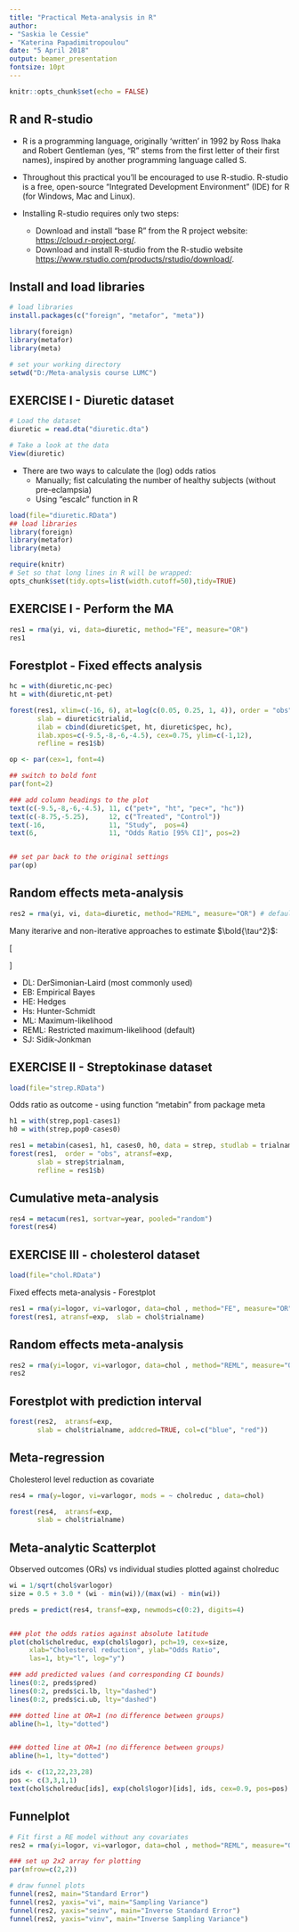 ```yaml
---
title: "Practical Meta-analysis in R"
author:
- "Saskia le Cessie"
- "Katerina Papadimitropoulou"
date: "5 April 2018"
output: beamer_presentation
fontsize: 10pt
---
```


```r
knitr::opts_chunk$set(echo = FALSE)
```

## R and R-studio 

- R is a programming language, originally 'written' in 1992 by Ross Ihaka and Robert Gentleman (yes, "R" stems from the first letter of their first names), inspired by another programming language called S.

- Throughout this practical you'll be encouraged to use R-studio. R-studio is a free, open-source "Integrated Development Environment" (IDE) for R (for Windows, Mac and Linux).

-  Installing R-studio requires only two steps:
     +  Download and install "base R" from the R project website: <https://cloud.r-project.org/>.
     +  Download and install R-studio from the R-studio website <https://www.rstudio.com/products/rstudio/download/>.

## Install and load libraries

```r

# load libraries
install.packages(c("foreign", "metafor", "meta"))

library(foreign)
library(metafor)
library(meta)

# set your working directory
setwd("D:/Meta-analysis course LUMC")
```



## EXERCISE I - Diuretic dataset

```r
# Load the dataset 
diuretic = read.dta("diuretic.dta")

# Take a look at the data 
View(diuretic)
```

- There are two ways to calculate the (log) odds ratios 
     +  Manually; fist calculating the number of healthy subjects (without pre-eclampsia)
     +  Using "escalc" function in R 
     
```r
load(file="diuretic.RData")
## load libraries
library(foreign)
library(metafor)
library(meta)
```

```r
require(knitr)
# Set so that long lines in R will be wrapped:
opts_chunk$set(tidy.opts=list(width.cutoff=50),tidy=TRUE)
```


## EXERCISE I - Perform the MA 

```r
res1 = rma(yi, vi, data=diuretic, method="FE", measure="OR")
res1
```

## Forestplot - Fixed effects analysis

```r
hc = with(diuretic,nc-pec)
ht = with(diuretic,nt-pet)

forest(res1, xlim=c(-16, 6), at=log(c(0.05, 0.25, 1, 4)), order = "obs", atransf=exp,
       slab = diuretic$trialid, 
       ilab = cbind(diuretic$pet, ht, diuretic$pec, hc),
       ilab.xpos=c(-9.5,-8,-6,-4.5), cex=0.75, ylim=c(-1,12),
       refline = res1$b)

op <- par(cex=1, font=4)

## switch to bold font
par(font=2)

### add column headings to the plot
text(c(-9.5,-8,-6,-4.5), 11, c("pet+", "ht", "pec+", "hc"))
text(c(-8.75,-5.25),     12, c("Treated", "Control"))
text(-16,                11, "Study",  pos=4)
text(6,                  11, "Odds Ratio [95% CI]", pos=2)


## set par back to the original settings
par(op)
```

## Random effects meta-analysis

```r
res2 = rma(yi, vi, data=diuretic, method="REML", measure="OR") # default 
```

Many iterarive and non-iterative approaches to estimate $\bold{\tau^2}$:

\[
\begin{aligned}
Y_i & =\theta + \theta_{i} +\epsilon_{i} \\
\theta_{i} & \sim N(0,\tau^2) \\
\epsilon_{i} & \sim N(0, V_{i})
\end{aligned}
\]
 
 - DL: DerSimonian-Laird (most commonly used)
 - EB: Empirical Bayes 
 - HE: Hedges
 - Hs: Hunter-Schmidt
 - ML: Maximum-likelihood 
 - REML: Restricted maximum-likelihood (default)
 - SJ: Sidik-Jonkman

## EXERCISE II - Streptokinase dataset 
```r
load(file="strep.RData")
```
Odds ratio as outcome - using function "metabin" from package meta

```r
h1 = with(strep,pop1-cases1)
h0 = with(strep,pop0-cases0)

res1 = metabin(cases1, h1, cases0, h0, data = strep, studlab = trialnam, sm="OR", method="MH", comb.random=TRUE)
forest(res1,  order = "obs", atransf=exp,
       slab = strep$trialnam, 
       refline = res1$b)
```

##  Cumulative meta-analysis 

```r
res4 = metacum(res1, sortvar=year, pooled="random")
forest(res4) 
```

## EXERCISE III - cholesterol dataset 

```r
load(file="chol.RData")
```
Fixed effects meta-analysis - Forestplot
```r
res1 = rma(yi=logor, vi=varlogor, data=chol , method="FE", measure="OR")
forest(res1, atransf=exp,  slab = chol$trialname)
```

## Random effects meta-analysis 
```r
res2 = rma(yi=logor, vi=varlogor, data=chol , method="REML", measure="OR")
res2
```

## Forestplot with prediction interval 

```r
forest(res2,  atransf=exp,
       slab = chol$trialname, addcred=TRUE, col=c("blue", "red"))
```

## Meta-regression
 Cholesterol level reduction as covariate 

```r
res4 = rma(y=logor, vi=varlogor, mods = ~ cholreduc , data=chol)

forest(res4,  atransf=exp,
       slab = chol$trialname)
```

## Meta-analytic Scatterplot
Observed outcomes (ORs) vs individual studies plotted against cholreduc
```r
wi = 1/sqrt(chol$varlogor)
size = 0.5 + 3.0 * (wi - min(wi))/(max(wi) - min(wi))

preds = predict(res4, transf=exp, newmods=c(0:2), digits=4)


### plot the odds ratios against absolute latitude
plot(chol$cholreduc, exp(chol$logor), pch=19, cex=size, 
     xlab="Cholesterol reduction", ylab="Odds Ratio",
     las=1, bty="l", log="y")

### add predicted values (and corresponding CI bounds)
lines(0:2, preds$pred)
lines(0:2, preds$ci.lb, lty="dashed")
lines(0:2, preds$ci.ub, lty="dashed")

### dotted line at OR=1 (no difference between groups)
abline(h=1, lty="dotted")


### dotted line at OR=1 (no difference between groups)
abline(h=1, lty="dotted")

ids <- c(12,22,23,28)
pos <- c(3,3,1,1)
text(chol$cholreduc[ids], exp(chol$logor)[ids], ids, cex=0.9, pos=pos)
```

## Funnelplot
```r
# Fit first a RE model without any covariates
res2 = rma(yi=logor, vi=varlogor, data=chol , method="REML", measure="OR")

### set up 2x2 array for plotting
par(mfrow=c(2,2))

# draw funnel plots
funnel(res2, main="Standard Error")
funnel(res2, yaxis="vi", main="Sampling Variance")
funnel(res2, yaxis="seinv", main="Inverse Standard Error")
funnel(res2, yaxis="vinv", main="Inverse Sampling Variance")
```
